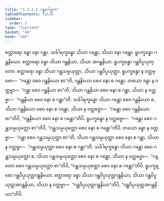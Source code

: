 ```yaml
---
title: "1.3.2.5 ဂန္ထဂေါစ္ဆက"
tableOfContents: false
sidebar:
  order: 5
type: "tipitaka"
basket: "ab"
book: "vbh"
---
```



<DynamicBreadcrumb />

<Paragraph number="527" book="vbh">
စတ္တာရော ခန္ဓာ နော ဂန္ထာ. သင်္ခါရက္ခန္ဓော သိယာ ဂန္ထော, သိယာ နော ဂန္ထော. ရူပက္ခန္ဓော ဂန္ထနိယော. စတ္တာရော ခန္ဓာ သိယာ ဂန္ထနိယာ, သိယာ အဂန္ထနိယာ. ရူပက္ခန္ဓော ဂန္ထဝိပ္ပယုတ္တော. စတ္တာရော ခန္ဓာ သိယာ ဂန္ထသမ္ပယုတ္တာ, သိယာ ဂန္ထဝိပ္ပယုတ္တာ. ရူပက္ခန္ဓော န ဝတ္တဗ္ဗော—  “ဂန္ထော စေဝ ဂန္ထနိယော စာ”တိ, ဂန္ထနိယော စေဝ နော စ ဂန္ထော. တယော ခန္ဓာ န ဝတ္တဗ္ဗာ—  “ဂန္ထာ စေဝ ဂန္ထနိယာ စာ”တိ, သိယာ ဂန္ထနိယာ စေဝ နော စ ဂန္ထာ, သိယာ န ဝတ္တဗ္ဗာ—  “ဂန္ထနိယာ စေဝ နော စ ဂန္ထာ”တိ. သင်္ခါရက္ခန္ဓော သိယာ ဂန္ထော စေဝ ဂန္ထနိယော စ, သိယာ ဂန္ထနိယော စေဝ နော စ ဂန္ထော, သိယာ န ဝတ္တဗ္ဗော—  “ဂန္ထော စေဝ ဂန္ထနိယော စာ”တိပိ, “ဂန္ထနိယော စေဝ နော စ ဂန္ထော”တိပိ. ရူပက္ခန္ဓော န ဝတ္တဗ္ဗော—  “ဂန္ထော စေဝ ဂန္ထသမ္ပယုတ္တော စာ”တိပိ, “ဂန္ထသမ္ပယုတ္တော စေဝ နော စ ဂန္ထော”တိပိ. တယော ခန္ဓာ န ဝတ္တဗ္ဗာ—  “ဂန္ထာ စေဝ ဂန္ထသမ္ပယုတ္တာ စာ”တိ, သိယာ ဂန္ထသမ္ပယုတ္တာ စေဝ နော စ ဂန္ထာ, သိယာ န ဝတ္တဗ္ဗာ—  “ဂန္ထသမ္ပယုတ္တာ စေဝ နော စ ဂန္ထာ”တိ. သင်္ခါရက္ခန္ဓော သိယာ ဂန္ထော စေဝ ဂန္ထသမ္ပယုတ္တော စ, သိယာ ဂန္ထသမ္ပယုတ္တော စေဝ နော စ ဂန္ထော, သိယာ န ဝတ္တဗ္ဗော—  “ဂန္ထော စေဝ ဂန္ထသမ္ပယုတ္တော စာ”တိပိ, “ဂန္ထသမ္ပယုတ္တော စေဝ နော စ ဂန္ထော”တိပိ. ရူပက္ခန္ဓော ဂန္ထဝိပ္ပယုတ္တဂန္ထနိယော. စတ္တာရော ခန္ဓာ သိယာ ဂန္ထဝိပ္ပယုတ္တဂန္ထနိယာ, သိယာ ဂန္ထဝိပ္ပယုတ္တအဂန္ထနိယာ, သိယာ န ဝတ္တဗ္ဗာ—  “ဂန္ထဝိပ္ပယုတ္တဂန္ထနိယာ”တိပိ, “ဂန္ထဝိပ္ပယုတ္တအဂန္ထနိယာ”တိပိ.
</Paragraph>